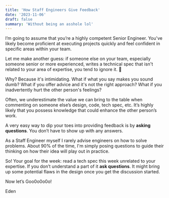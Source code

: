 ```yaml
---
title: 'How Staff Engineers Give Feedback'
date: '2023-11-06'
draft: false
summary: 'Without being an asshole lol'
---
```

I’m going to assume that you’re a highly competent Senior Engineer. You've likely become proficient at executing projects quickly and feel confident in specific areas within your team.

Let me make another guess: if someone else on your team, especially someone senior or more experienced, writes a technical spec that isn't related to your area of expertise, you tend to ignore it. 😬

Why? Because it's intimidating. What if what you say makes you sound dumb? What if you offer advice and it's not the right approach? What if you inadvertently hurt the other person's feelings?

Often, we underestimate the value we can bring to the table when commenting on someone else’s design, code, tech spec, etc. It’s highly likely that you possess knowledge that could enhance the other person’s work.

A very easy way to dip your toes into providing feedback is by **asking questions**. You don’t have to show up with any answers.

As a Staff Engineer myself I rarely advise engineers on how to solve problems. About 90% of the time, I'm simply posing questions to guide their thinking on how their idea will play out in practice.

So! Your goal for the week: read a tech spec this week unrelated to your expertise. If you don’t understand a part of it **ask questions**. It might bring up some potential flaws in the design once you get the discussion started.

Now let’s Goo0o0o0o!

Eden